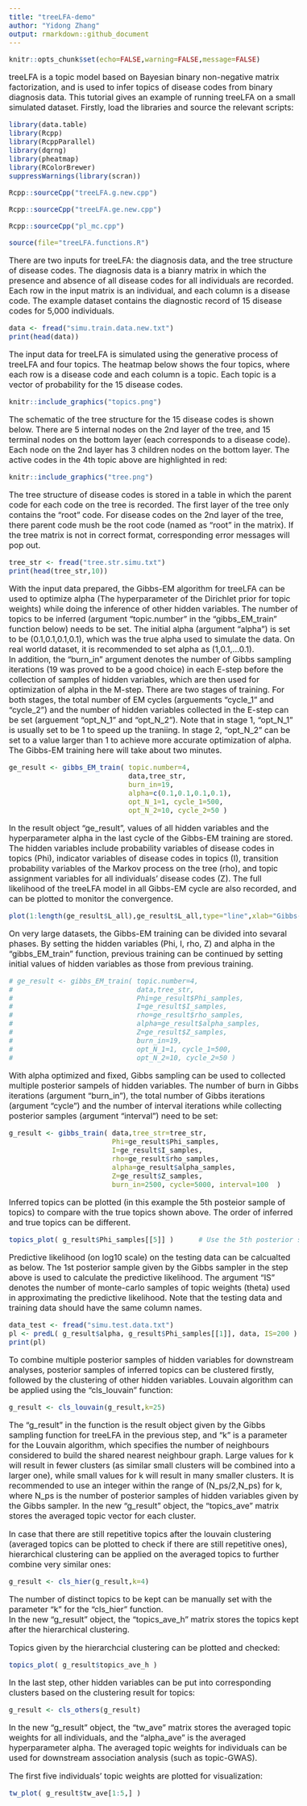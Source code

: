```yaml
---
title: "treeLFA-demo"
author: "Yidong Zhang"
output: rmarkdown::github_document
---
```


<style type="text/css">
  body{
  font-size: 12pt;
}
</style>


```r
knitr::opts_chunk$set(echo=FALSE,warning=FALSE,message=FALSE)
```


treeLFA is a topic model based on Bayesian binary non-negative matrix factorization, and is used to infer topics of disease codes from binary diagnosis data. This tutorial gives an example of running treeLFA on a small simulated dataset. 
Firstly, load the libraries and source the relevant scripts: 
```r
library(data.table)
library(Rcpp)
library(RcppParallel)
library(dqrng)
library(pheatmap)
library(RColorBrewer)
suppressWarnings(library(scran))
```

```r
Rcpp::sourceCpp("treeLFA.g.new.cpp")
```

```r
Rcpp::sourceCpp("treeLFA.ge.new.cpp")
```

```r
Rcpp::sourceCpp("pl_mc.cpp")
```

```r
source(file="treeLFA.functions.R")
```



There are two inputs for treeLFA: the diagnosis data, and the tree structure of disease codes. 
The diagnosis data is a bianry matrix in which the presence and absence of all disease codes for all individuals are recorded. Each row in the input matrix is an individual, and each column is a disease code. 
The example dataset contains the diagnostic record of 15 disease codes for 5,000 individuals. 
```r
data <- fread("simu.train.data.new.txt")    
print(head(data))
```

The input data for treeLFA is simulated using the generative process of treeLFA and four topics. The heatmap below shows the four topics, where each row is a disease code and each column is a topic. Each topic is a vector of probability for the 15 disease codes. 

```r
knitr::include_graphics("topics.png")
```

The schematic of the tree structure for the 15 disease codes is shown below. There are 5 internal nodes on the 2nd layer of the tree, and 15 terminal nodes on the bottom layer (each corresponds to a disease code). Each node on the 2nd layer has 3 children nodes on the bottom layer. The active codes in the 4th topic above are highlighted in red: 

```r
knitr::include_graphics("tree.png")
```

The tree structure of disease codes is stored in a table in which the parent code for each code on the tree is recorded. The first layer of the tree only contains the "root" code. For disease codes on the 2nd layer of the tree, there parent code mush be the root code (named as "root" in the matrix). If the tree matrix is not in correct format, corresponding error messages will pop out. 
```r
tree_str <- fread("tree.str.simu.txt")    
print(head(tree_str,10))
```


With the input data prepared, the Gibbs-EM algorithm for treeLFA can be used to optimize alpha (The hyperparameter of the Dirichlet prior for topic weights) while doing the inference of other hidden variables. The number of topics to be inferred (argument "topic.number" in the "gibbs_EM_train" function below) needs to be set. The initial alpha (argument "alpha") is set to be (0.1,0.1,0.1,0.1), which was the true alpha used to simulate the data. On real world dataset, it is recommended to set alpha as (1,0.1,...0.1).   
In addition, the "burn_in" argument denotes the number of Gibbs sampling iterations (19 was proved to be a good choice) in each E-step before the collection of samples of hidden variables, which are then used for optimization of alpha in the M-step. There are two stages of training. For both stages, the total number of EM cycles (arguements "cycle_1" and "cycle_2") and the number of hidden variables collected in the E-step can be set (arguement "opt_N_1" and "opt_N_2"). Note that in stage 1, "opt_N_1" is usually set to be 1 to speed up the traniing. In stage 2, "opt_N_2" can be set to a value larger than 1 to achieve more accurate optimization of alpha. The Gibbs-EM training here will take about two minutes. 
```r
ge_result <- gibbs_EM_train( topic.number=4,
                             data,tree_str,
                             burn_in=19, 
                             alpha=c(0.1,0.1,0.1,0.1),
                             opt_N_1=1, cycle_1=500, 
                             opt_N_2=10, cycle_2=50 )
```
In the result object "ge_result", values of all hidden variables and the hyperparameter alpha in the last cycle of the Gibbs-EM training are stored. The hidden variables include probability variables of disease codes in topics (Phi), indicator variables of disease codes in topics (I), transition probability variables of the Markov process on the tree (rho), and topic assignment variables for all individuals' disease codes (Z). The full likelihood of the treeLFA model in all Gibbs-EM cycle are also recorded, and can be plotted to monitor the convergence. 
```r
plot(1:length(ge_result$L_all),ge_result$L_all,type="line",xlab="Gibbs-EM cycles",ylab="Log10-Likelihood")
```

On very large datasets, the Gibbs-EM training can be divided into sevaral phases. By setting the hidden variables (Phi, I, rho, Z) and alpha in the "gibbs_EM_train" function, previous training can be continued by setting initial values of hidden variables as those from previous training.
```r
# ge_result <- gibbs_EM_train( topic.number=4,
#                              data,tree_str,
#                              Phi=ge_result$Phi_samples, 
#                              I=ge_result$I_samples, 
#                              rho=ge_result$rho_samples, 
#                              alpha=ge_result$alpha_samples, 
#                              Z=ge_result$Z_samples,
#                              burn_in=19, 
#                              opt_N_1=1, cycle_1=500, 
#                              opt_N_2=10, cycle_2=50 )
```

With alpha optimized and fixed, Gibbs sampling can be used to collected multiple posterior sampels of hidden variables. The number of burn in Gibbs iterations (argument "burn_in"), the total number of Gibbs iterations (argument "cycle") and the number of interval iterations while collecting posterior samples (argument "interval") need to be set: 
```r
g_result <- gibbs_train( data,tree_str=tree_str,
                         Phi=ge_result$Phi_samples, 
                         I=ge_result$I_samples, 
                         rho=ge_result$rho_samples, 
                         alpha=ge_result$alpha_samples, 
                         Z=ge_result$Z_samples,
                         burn_in=2500, cycle=5000, interval=100  )
```

Inferred topics can be plotted (in this example the 5th posteior sample of topics) to compare with the true topics shown above. The order of inferred and true topics can be different.
```r
topics_plot( g_result$Phi_samples[[5]] )      # Use the 5th posterior sample of topics
```



Predictive likelihood (on log10 scale) on the testing data can be calcualted as below. The 1st posterior sample given by the Gibbs sampler in the step above is used to calculate the predictive likelihood. The argument "IS" denotes the number of monte-carlo samples of topic weights (theta) used in approximating the predictive likelihood. Note that the testing data and training data should have the same column names.
```r
data_test <- fread("simu.test.data.txt")    
pl <- predL( g_result$alpha, g_result$Phi_samples[[1]], data, IS=200 )
print(pl)
```




To combine multiple posterior samples of hidden variables for downstream analyses, posterior samples of inferred topics can be clustered firstly, followed by the clustering of other hidden variables. Louvain algorithm can be applied using the "cls_louvain" function:  
```r
g_result <- cls_louvain(g_result,k=25)
```
The "g_result" in the function is the result object given by the Gibbs sampling function for treeLFA in the previous step, and "k" is a parameter for the Louvain algorithm, which specifies the number of neighbours considered to build the shared nearest neighbour graph. Large values for k will result in fewer clusters (as similar small clusters will be combined into a larger one), while small values for k will result in many smaller clusters. It is recommended to use an integer within the range of (N_ps/2,N_ps) for k, where N_ps is the number of posterior samples of hidden variables given by the Gibbs sampler.
In the new "g_result" object, the "topics_ave" matrix stores the averaged topic vector for each cluster. 



In case that there are still repetitive topics after the louvain clustering (averaged topics can be plotted to check if there are still repetitive ones), hierarchical clustering can be applied on the averaged topics to further combine very similar ones: 
```r
g_result <- cls_hier(g_result,k=4)
```
The number of distinct topics to be kept can be manually set with the parameter "k" for the "cls_hier" function.    
In the new "g_result" object, the "topics_ave_h" matrix stores the topics kept after the hierarchical clustering. 


Topics given by the hierarchcial clustering can be plotted and checked: 
```r
topics_plot( g_result$topics_ave_h )  
```

In the last step, other hidden variables can be put into corresponding clusters based on the clustering result for topics: 
```r
g_result <- cls_others(g_result)
```
In the new "g_result" object, the "tw_ave" matrix stores the averaged topic weights for all individuals, and the "alpha_ave" is the averaged hyperparameter alpha. The averaged topic weights for individuals can be used for downstream association analysis (such as topic-GWAS). 


The first five individuals' topic weights are plotted for visualization: 
```r
tw_plot( g_result$tw_ave[1:5,] )  

```

